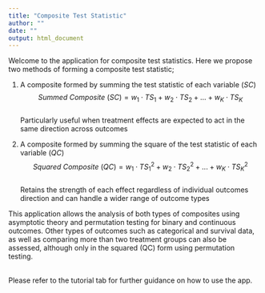 ```yaml
---
title: "Composite Test Statistic"
author: ""
date: ""
output: html_document
---
```

<style>
body {
  text-align: left !important;
}

</style>

Welcome to the application for composite test statistics. Here we propose two methods of forming a composite test statistic;

1. A composite formed by summing the test statistic of each variable ($SC$)
$$ Summed\ Composite\ (SC) = w_1\cdot TS_1 + w_2\cdot TS_2 +  ... +w_K \cdot TS_K$$ <br>
Particularly useful when treatment effects are expected to act in the same direction across outcomes<br>

2. A composite formed by summing the square of the test statistic of each variable ($QC$)<br>
$$Squared\ Composite\ (QC)= w_1\cdot TS_1^2 +w_2\cdot TS_2^2 + ... +w_K\cdot TS_K^2$$<br>
Retains the strength of each effect regardless of individual outcomes direction and can handle a wider range of outcome types

This application allows the analysis of  both types of composites using asymptotic theory and permutation testing for binary and continuous outcomes. Other types of outcomes such as categorical and survival data, as well as comparing more than two treatment groups can also be assessed, although only in the squared (QC) form using permutation testing.<br><br>



Please refer to the tutorial tab for further guidance on how to use the app.





